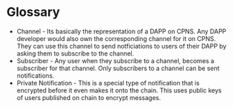 # Glossary

- Channel - Its basically the representation of a DAPP on CPNS. Any DAPP developer would also own the corresponding channel for it on CPNS. They can use this channel to send notficiations to users of their DAPP by asking them to subscribe to the channel.
- Subscriber - Any user when they subscribe to a channel, becomes a subscriber for that channel. Only subscribers to a channel can be sent notifications.
- Private Notification - This is a special type of notification that is encrypted before it even makes it onto the chain. This uses public keys of users published on chain to encrypt messages.

